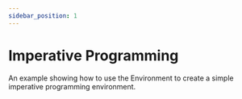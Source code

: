 ```yaml
---
sidebar_position: 1
---
```



# Imperative Programming

An example showing how to use the Environment to create a simple imperative programming environment.

<div style={{ height: 400, width: "100%" }}>
<Environment
initial={{
    programSpec:{
      drawers:imperativeDrawers,
      objectTypes:imperativeTypes
    }
  }}
/>
</div>
